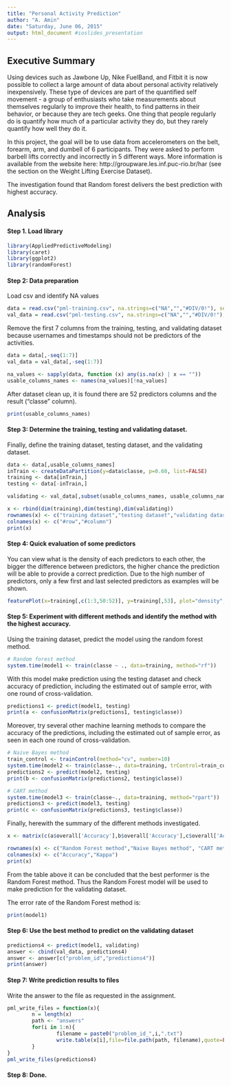 ```yaml
---
title: "Personal Activity Prediction"
author: "A. Amin"
date: "Saturday, June 06, 2015"
output: html_document #ioslides_presentation
---
```


## Executive Summary

Using devices such as Jawbone Up, Nike FuelBand, and Fitbit it is now possible to collect a large amount of data about personal activity relatively inexpensively. These type of devices are part of the quantified self movement - a group of enthusiasts who take measurements about themselves regularly to improve their health, to find patterns in their behavior, or because they are tech geeks. One thing that people regularly do is quantify how much of a particular activity they do, but they rarely quantify how well they do it. 

In this project, the goal will be to use data from accelerometers on the belt, forearm, arm, and dumbell of 6 participants. They were asked to perform barbell lifts correctly and incorrectly in 5 different ways. More information is available from the website here: http://groupware.les.inf.puc-rio.br/har (see the section on the Weight Lifting Exercise Dataset). 

The investigation found that Random forest delivers the best prediction with highest accuracy.

## Analysis

#### Step 1. Load library

```r
library(AppliedPredictiveModeling)
library(caret)
library(ggplot2)
library(randomForest)
```

#### Step 2: Data preparation
Load csv and identify NA values

```r

data = read.csv("pml-training.csv", na.strings=c("NA","","#DIV/0!"), sep=",")
val_data = read.csv("pml-testing.csv", na.strings=c("NA","","#DIV/0!"), sep=",")
```


Remove the first 7 columns from the training, testing, and validating dataset because usernames and timestamps should not be predictors of the activities.

```r

data = data[,-seq(1:7)]
val_data = val_data[,-seq(1:7)]

na_values <- sapply(data, function (x) any(is.na(x) | x == ""))
usable_columns_names <- names(na_values)[!na_values]
```

After dataset clean up, it is found there are 52 predictors columns and the result ("classe" column). 
```r
print(usable_columns_names)
```
#### Step 3: Determine the training, testing and validating dataset.

Finally, define the training dataset, testing dataset, and the validating dataset.
```r
data <- data[,usable_columns_names]
inTrain <- createDataPartition(y=data$classe, p=0.60, list=FALSE)
training <- data[inTrain,]
testing <- data[-inTrain,]

validating <- val_data[,subset(usable_columns_names, usable_columns_names!="classe")]

x <- rbind(dim(training),dim(testing),dim(validating))
rownames(x) <- c("training dataset","testing dataset","validating dataset")
colnames(x) <- c("#row","#column")
print(x)
```

#### Step 4: Quick evaluation of some predictors
You can view what is the density of each predictors to each other,  the bigger the difference between predictors, the higher chance the prediction will be able to provide a correct prediction. Due to the high number of predictors, only a few first and last selected predictors as examples will be shown.

```r
featurePlot(x=training[,c(1:3,50:52)], y=training[,53], plot="density", scales=list(x=list(relation="free"), y=list(relation="free")), layout = c(3, 2))

```

#### Step 5: Experiment with different methods and identify the method with the highest accuracy.

Using the training dataset, predict the model using the random forest method.
```r
# Random forest method
system.time(model1 <- train(classe ~ ., data=training, method="rf"))
```

With this model make prediction using the testing dataset and check accuracy of prediction, including the estimated out of sample error, with one round of cross-validation.
```r
predictions1 <- predict(model1, testing)
print(a <- confusionMatrix(predictions1, testing$classe))
```

Moreover, try several other machine learning methods to compare the accuracy of the predictions, including the estimated out of sample error, as seen in each one round of cross-validation.

```r
# Naive Bayes method
train_control <- trainControl(method="cv", number=10)
system.time(model2 <- train(classe~., data=training, trControl=train_control, method="nb"))
predictions2 <- predict(model2, testing)
print(b <- confusionMatrix(predictions2, testing$classe))

```

```r
# CART method
system.time(model3 <- train(classe~., data=training, method="rpart"))
predictions3 <- predict(model3, testing)
print(c <- confusionMatrix(predictions3, testing$classe))

```

Finally, herewith the summary of the different methods investigated.
```r
x <- matrix(c(a$overall['Accuracy'],b$overall['Accuracy'],c$overall['Accuracy'],a$overall['Kappa'],b$overall['Kappa'],c$overall['Kappa']),ncol=2,nrow=3,byrow=FALSE)

rownames(x) <- c("Random Forest method","Naive Bayes method", "CART method")
colnames(x) <- c("Accuracy","Kappa")
print(x)
```

From the table above it can be concluded that the best performer is the Random Forest method. Thus the Random Forest model will be used to make prediction for the validating dataset.

The error rate of the Random Forest method is:
```r
print(model1)
```

#### Step 6: Use the best method to predict on the validating dataset

```r
predictions4 <- predict(model1, validating)
answer <- cbind(val_data, predictions4)
answer <- answer[c("problem_id","predictions4")]
print(answer)
```

#### Step 7: Write prediction results to files

Write the answer to the file as requested in the assignment.
```r
pml_write_files = function(x){
        n = length(x)
        path <- "answers"
        for(i in 1:n){
                filename = paste0("problem_id_",i,".txt")
                write.table(x[i],file=file.path(path, filename),quote=FALSE,row.names=FALSE,col.names=FALSE)
        }
}
pml_write_files(predictions4)

```
#### Step 8: Done. 
